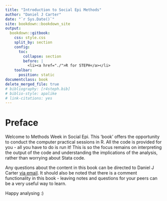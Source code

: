 ```yaml
---
title: "Introduction to Social Epi Methods"
author: "Daniel J Carter"
date: "`r Sys.Date()`"
site: bookdown::bookdown_site
output: 
  bookdown::gitbook:
    css: style.css
    split_by: section
    config:
      toc:
        collapse: section
        before: |
          <li><a href="./">R for STEPH</a></li>
    toolbar: 
      position: static
documentclass: book
delete_merged_file: true
# bibliography: [r4steph.bib]
# biblio-style: apalike
# link-citations: yes
---
```


# Preface {-}

Welcome to Methods Week in Social Epi. This 'book' offers the opportunity to conduct the computer practical sessions in R. All the code is provided for you - all you have to do is run it! This is so the focus remains on interpreting the output of the code and understanding the implications of the analysis, rather than worrying about Stata code.

Any questions about the content in this book can be directed to Daniel J Carter [via email](daniel.carter1@lshtm.ac.uk). It should also be noted that there is a comment functionality in this book - leaving notes and questions for your peers can be a very useful way to learn.

Happy analysing :)
